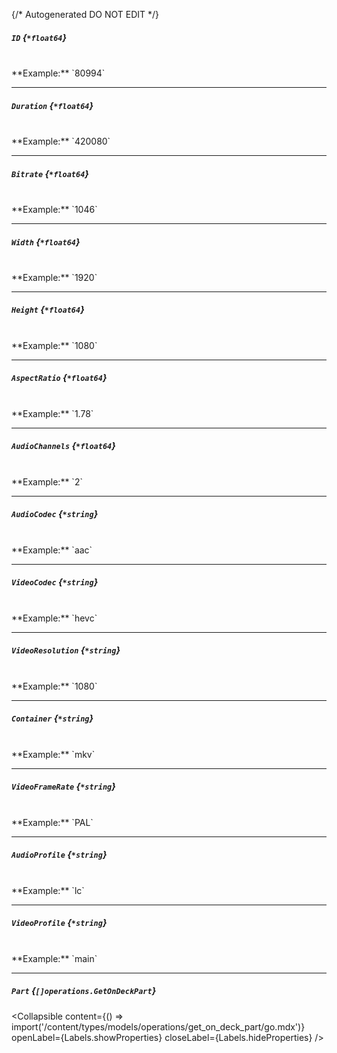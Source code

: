 {/* Autogenerated DO NOT EDIT  */}

##### `ID` *{`*float64`}*
<br/>
**Example:** `80994`

---
##### `Duration` *{`*float64`}*
<br/>
**Example:** `420080`

---
##### `Bitrate` *{`*float64`}*
<br/>
**Example:** `1046`

---
##### `Width` *{`*float64`}*
<br/>
**Example:** `1920`

---
##### `Height` *{`*float64`}*
<br/>
**Example:** `1080`

---
##### `AspectRatio` *{`*float64`}*
<br/>
**Example:** `1.78`

---
##### `AudioChannels` *{`*float64`}*
<br/>
**Example:** `2`

---
##### `AudioCodec` *{`*string`}*
<br/>
**Example:** `aac`

---
##### `VideoCodec` *{`*string`}*
<br/>
**Example:** `hevc`

---
##### `VideoResolution` *{`*string`}*
<br/>
**Example:** `1080`

---
##### `Container` *{`*string`}*
<br/>
**Example:** `mkv`

---
##### `VideoFrameRate` *{`*string`}*
<br/>
**Example:** `PAL`

---
##### `AudioProfile` *{`*string`}*
<br/>
**Example:** `lc`

---
##### `VideoProfile` *{`*string`}*
<br/>
**Example:** `main`

---
##### `Part` *{`[]operations.GetOnDeckPart`}*

<Collapsible content={() => import('/content/types/models/operations/get_on_deck_part/go.mdx')} openLabel={Labels.showProperties} closeLabel={Labels.hideProperties} />



